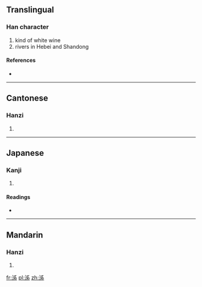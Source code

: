 ==Translingual==

===Han character===
{{Han char|rn=85|rad=水|as=05|sn=8|four=3512<sub>7</sub>|canj=水中X竹 (ELXH)}}

# kind of white wine
# rivers in Hebei and Shandong

====References====
* {{Han ref|kx=0619.010|dkj=17327|dj=1014.020|hdz=31570.010|uh=6CF2|ud=27890|bh=CCFE|bd=52478}}

----

==Cantonese==

===Hanzi===
{{yue-hanzi|jyut=|y=jai3, ji2}}

# {{defn|Cantonese|sort=水05}}

----

==Japanese==

===Kanji===
{{ja-kanji|grade=|rs=水05}}

# {{defn|Japanese|sort=水05}}

====Readings====
* {{ja-readings|on=[[せい]] (sei), [[さい]] (sai)|kun=}}

----

==Mandarin==

===Hanzi===
{{cmn-hanzi|pin=[[jǐ]] ([[ji3]]), [[liú]] ([[liu2]]), [[pìn]] ([[pin4]])|wg=chi<sup>3</sup>, liu<sup>2</sup>, p'in<sup>4</sup>}}

# {{defn|Mandarin|sort=水05}}

[[fr:泲]]
[[pl:泲]]
[[zh:泲]]